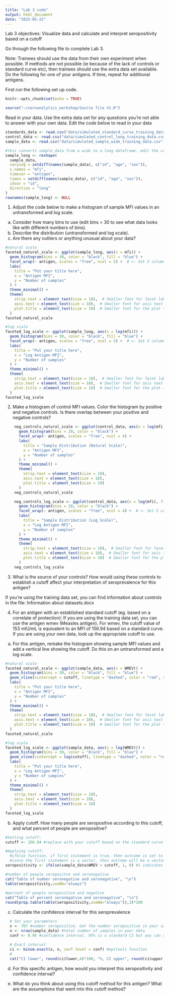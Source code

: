 ```yaml
---
title: "Lab 3 code"
output: html_document
date: "2025-05-22"
---
```


Lab 3 objectives: Visualize data and calculate and interpret seropositivity based on a cutoff

Go through the following file to complete Lab 3. 

Note: Trainees should use the data from their own experiment when possible. If methods are not possible (ie because of the lack of controls or standard curve etc), then trainees should use the extra data set available. Do the following for one of your antigens. If time, repeat for additional antigens.

First run the following set up code. 

```r
knitr::opts_chunk$set(echo = TRUE)
```

```r
source("~/seroanalytics_workshop/Source file V1.R")
```


Read in your data. Use the extra data set for any questions you're not able to answer with your own data.
Edit the code below to read in your data

```r

standards_data <- read.csv("data/simulated_standard_curve_training_data.csv")
control_data <- read.csv("data/simulated_control_long_training_data.csv")
sample_data <- read.csv("data/simulated_sample_wide_training_data.csv")

#this converts sample_data from a wide to a long dataframe. edit the column names to your data.
sample_long <- reshape(
  sample_data,
  varying = setdiff(names(sample_data), c("id", "age", "sex")),
  v.names = "mfi",
  timevar = "antigen",
  times = setdiff(names(sample_data), c("id", "age", "sex")),
  idvar = "id",
  direction = "long"
)
rownames(sample_long) <- NULL


```

1. Adjust the code below to make a histogram of sample MFI values in an untransformed and log scale. 
  a. Consider how many bins to use (edit bins = 30 to see what data looks like with different numbers of bins). 
  b. Describe the distribution (untransformed and log scale). 
  c. Are there any outliers or anything unusual about your data?
  
```r

#natural scale
faceted_natural_scale <- ggplot(sample_long, aes(x = mfi)) +
  geom_histogram(bins = 30, color = "black", fill = "blue") +
  facet_wrap(~ antigen, scales = "free", ncol = 5) +  # <- Set 5 columns per row
  labs(
    title = "Put your title here",
    x = "Antigen MFI",
    y = "Number of samples"
  ) +
  theme_minimal() +
  theme(
    strip.text = element_text(size = 10),  # Smaller font for facet labels
    axis.text = element_text(size = 10),  # Smaller font for axis text
    plot.title = element_text(size = 10)  # Smaller font for the plot title
  )
faceted_natural_scale

```

```r

#log scale
faceted_log_scale <- ggplot(sample_long, aes(x = log(mfi))) +
  geom_histogram(bins = 30, color = "black", fill = "blue") +
  facet_wrap(~ antigen, scales = "free", ncol = 5) +  # <- Set 5 columns per row
  labs(
    title = "Put your title here",
    x = "Log Antigen MFI",
    y = "Number of samples"
  ) +
  theme_minimal() +
  theme(
    strip.text = element_text(size = 10),  # Smaller font for facet labels
    axis.text = element_text(size = 10),  # Smaller font for axis text
    plot.title = element_text(size = 10)  # Smaller font for the plot title
  )
faceted_log_scale

```

  
2. Make a histogram of control MFI values. Color the histogram by positive and negative controls. Is there overlap between your positive and negative controls?

```r

    neg_controls_natural_scale <- ggplot(control_data, aes(x = log(mfi), fill = pos_neg)) +
      geom_histogram(bins = 20, color = "black") +
      facet_wrap(~ antigen, scales = "free", ncol = 4) +
      labs(
        title = "Sample Distribution (Natural Scale)",
        x = "Antigen MFI",
        y = "Number of samples"
      ) +
      theme_minimal() +
      theme(
        strip.text = element_text(size = 10), 
        axis.text = element_text(size = 10),
        plot.title = element_text(size = 10) 
      )
    neg_controls_natural_scale
```

```r

    neg_controls_log_scale <- ggplot(control_data, aes(x = log(mfi), fill = pos_neg)) +
      geom_histogram(bins = 20, color = "black") +
      facet_wrap(~ antigen, scales = "free", ncol = 4) +  # <- Set 5 columns per row
      labs(
        title = "Sample Distribution (Log Scale)",
        x = "Log Antigen MFI",
        y = "Number of samples"
      ) +
      theme_minimal() +
      theme(
        strip.text = element_text(size = 10),  # Smaller font for facet labels
        axis.text = element_text(size = 10),  # Smaller font for axis text
        plot.title = element_text(size = 10)  # Smaller font for the plot title
      )
    neg_controls_log_scale

```


3. What is the source of your controls? How would using these controls to establish a cutoff affect your interpretation of seroprevalence for this antigen?

  If you're using the training data set, you can find information about controls in the file: Information about datasets.docx


4. For an antigen with an established standard cutoff (eg. based on a correlate of protection):
If you are using the training data set, you can use the antigen wmev (Measles antigen). For wmev, the cutoff value of 153 mIU/mL is equivalent to an MFI of 156.94 based on a standard curve. 
If you are using your own data, look up the appropriate cutoff to use.

  a. For this antigen, remake the histogram showing sample MFI values and add a vertical line showing the cutoff. Do this on an untransformed and a log scale.
  
```r

#natural scale
faceted_natural_scale <- ggplot(sample_data, aes(x = WMEV)) +
  geom_histogram(bins = 30, color = "black", fill = "blue") +
  geom_vline(xintercept = cutoff, linetype = "dashed", color = "red", size = 0.8) +  # Add vertical dashed line at the cutoff
  labs(
    title = "Put your title here",
    x = "Antigen MFI",
    y = "Number of samples"
  ) +
  theme_minimal() +
  theme(
    strip.text = element_text(size = 10),  # Smaller font for facet labels
    axis.text = element_text(size = 10),  # Smaller font for axis text
    plot.title = element_text(size = 10)  # Smaller font for the plot title
  )
faceted_natural_scale

```
  
```r
#log scale
faceted_log_scale <- ggplot(sample_data, aes(x = log(WMEV))) +
  geom_histogram(bins = 30, color = "black", fill = "blue") +
  geom_vline(xintercept = log(cutoff), linetype = "dashed", color = "red", size = 0.8) +  # Add vertical dashed line at the cutoff
  labs(
    title = "Put your title here",
    x = "Log Antigen MFI",
    y = "Number of samples"
  ) +
  theme_minimal() +
  theme(
    strip.text = element_text(size = 10), 
    axis.text = element_text(size = 10),  
    plot.title = element_text(size = 10) 
  )
faceted_log_scale
```  
  
   b. Apply cutoff. How many people are seropositive according to this cutoff, and what percent of people are seropositive?
  
```r

#Setting cutoff:
cutoff <- 156.94 #replace with your cutoff based on the standard curve

#Applying cutoff:
  #ifelse function, if first statement is true, then outcome is set to 1, and if first statemnet is false, then outcome is 0
  #since the first statement is a vector, then outcome will be a vector of 1's and 0's.
seropositivity <- ifelse(sample_data$WMEV > cutoff, 1, 0) #1 indicates seropositive, and 0 indicates seronegative

#number of people seropositve and seronegative  
cat("Table of number seronegative and seronegative", "\n")
table(seropositivity,useNA="always")  
  
#percent of people seropositive and negative
cat("Table of percent seronegative and seronegative", "\n")
round(prop.table(table(seropositivity,useNA="always")),3)*100

```
  
  c. Calculate the confidence interval for this seroprevalence
  
```r
  # Set your parameters
  x <- 767 #number seropositive. Get the number seropositive in your sample from the seropositive table above
  n <- nrow(sample_data) #total number of samples in your data
  conf <- 0.95 #confidence interval. 95% is a standard CI but you can adjust this if you want
  
  # Exact interval
  ci <- binom.exact(x, n, conf.level = conf) #epitools function
  #
  cat("CI lower", round(ci$lower,4)*100, "%, CI upper", round(ci$upper,4)*100, "%")
```
  
  d. For this specific antigen, how would you interpret this seropositivity and confidence interval? 
  
  e. What do you think about using this cutoff method for this antigen? What are the assumptions that went into this cutoff method?

